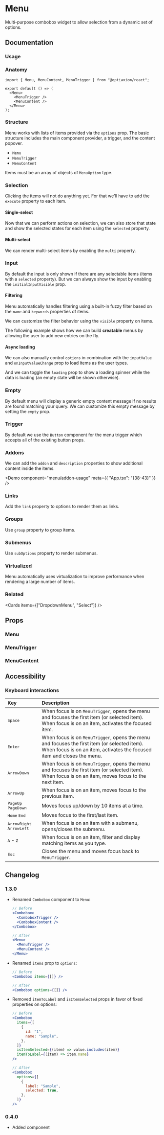 
# Menu

Multi-purpose combobox widget to allow selection from a dynamic set of options.

<Links component="menu" />

## Documentation

### Usage

<Demo component="menu/usage" />

### Anatomy

```tsx
import { Menu, MenuContent, MenuTrigger } from "@optiaxiom/react";

export default () => (
  <Menu>
    <MenuTrigger />
    <MenuContent />
  </Menu>
);
```

### Structure

Menu works with lists of items provided via the `options` prop. The basic structure includes the main component provider, a trigger, and the content popover.

- `Menu`
- `MenuTrigger`
- `MenuContent`

Items must be an array of objects of `MenuOption` type.

<Demo component="menu/basic-usage" />

### Selection

Clicking the items will not do anything yet. For that we'll have to add the `execute` property to each item.

<Demo component="menu/content-usage" meta="{23}" />

#### Single-select

Now that we can perform actions on selection, we can also store that state and show the selected states for each item using the `selected` property.

<Demo component="menu/content-radio-usage" meta="{23}" />

#### Multi-select

We can render multi-select items by enabling the `multi` property.

<Demo component="menu/content-checkbox-usage" meta="{28}" />

### Input

By default the input is only shown if there are any selectable items (items with a `selected` property). But we can always show the input by enabling the `initialInputVisible` prop.

<Demo component="menu/input-usage" meta="/initialInputVisible/" />

#### Filtering

Menu automatically handles filtering using a built-in fuzzy filter based on the `name` and `keywords` properties of items.

We can customize the filter behavior using the `visible` property on items.

The following example shows how we can build **creatable** menus by allowing the user to add new entries on the fly.

<Demo component="menu/creatable-usage" />

#### Async loading

We can also manually control `options` in combination with the `inputValue` and `onInputValueChange` prop to load items as the user types.

And we can toggle the `loading` prop to show a loading spinner while the data is loading (an empty state will be shown otherwise).

<Demo component="menu/input-controlled-usage" meta="{55,56}" />

### Empty

By default menu will display a generic empty content message if no results are found matching your query. We can customize this empty message by setting the `empty` prop.

<Demo component="menu/empty-usage" meta="{41-43}" />

### Trigger

By default we use the `Button` component for the menu trigger which accepts all of the existing button props.

### Addons

We can add the `addon` and `description` properties to show additional content inside the items.

<Demo component="menu/addon-usage" meta={{ "App.tsx": "{38-43}" }} />

### Links

Add the `link` property to options to render them as links.

<Demo component="menu/link-usage" meta="{14}" />

### Groups

Use `group` property to group items.

<Demo component="menu/group-usage" />

### Submenus

Use `subOptions` property to render submenus.

<Demo component="menu/nested-usage" meta="{21-30}" />

### Virtualized

Menu automatically uses virtualization to improve performance when rendering a large number of items.

<Demo component="menu/virtualized-usage" meta="{36-38}" />

### Related

<Cards items={["DropdownMenu", "Select"]} />

## Props

### Menu

<PropsTable component="Menu" />

### MenuTrigger

<PropsTable component="MenuTrigger" />

### MenuContent

<PropsTable component="MenuContent" />

## Accessibility

### Keyboard interactions

| Key                                                                                 | Description                                                                                                                                                             |
| :---------------------------------------------------------------------------------- | :---------------------------------------------------------------------------------------------------------------------------------------------------------------------- |
| <Kbd>Space</Kbd>                                                                    | When focus is on `MenuTrigger`, opens the menu and focuses the first item (or selected item). When focus is on an item, activates the focused item.                     |
| <Kbd>Enter</Kbd>                                                                    | When focus is on `MenuTrigger`, opens the menu and focuses the first item (or selected item). When focus is on an item, activates the focused item and closes the menu. |
| <Kbd>ArrowDown</Kbd>                                                                | When focus is on `MenuTrigger`, opens the menu and focuses the first item (or selected item). When focus is on an item, moves focus to the next item.                   |
| <Kbd>ArrowUp</Kbd>                                                                  | When focus is on an item, moves focus to the previous item.                                                                                                             |
| <Flex flexDirection="row" gap="8"><Kbd>PageUp</Kbd> <Kbd>PageDown</Kbd></Flex>      | Moves focus up/down by 10 items at a time.                                                                                                                              |
| <Flex flexDirection="row" gap="8"><Kbd>Home</Kbd> <Kbd>End</Kbd></Flex>             | Moves focus to the first/last item.                                                                                                                                     |
| <Flex flexDirection="row" gap="8"><Kbd>ArrowRight</Kbd> <Kbd>ArrowLeft</Kbd></Flex> | When focus is on an item with a submenu, opens/closes the submenu.                                                                                                      |
| <Flex flexDirection="row" gap="8"><Kbd>A</Kbd> - <Kbd>Z</Kbd></Flex>                | When focus is on an item, filter and display matching items as you type.                                                                                                |
| <Kbd>Esc</Kbd>                                                                      | Closes the menu and moves focus back to `MenuTrigger`.                                                                                                                  |

## Changelog

### 1.3.0

- Renamed `Combobox` component to `Menu`:

  ```jsx
  // Before
  <Combobox>
    <ComboboxTrigger />
    <ComboboxContent />
  </Combobox>

  // After
  <Menu>
    <MenuTrigger />
    <MenuContent />
  </Menu>
  ```

- Renamed `items` prop to `options`:

  ```jsx
  // Before
  <Combobox items={[]} />

  // After
  <Combobox options={[]} />
  ```

- Removed `itemToLabel` and `isItemSelected` props in favor of fixed properties on options:

  ```jsx
  // Before
  <Combobox
    items={[
      {
        id: "1",
        name: "Sample",
      },
    ]}
    isItemSelected={(item) => value.includes(item)}
    itemToLabel={(item) => item.name}
  />

  // After
  <Combobox
    options={[
      {
        label: "Sample",
        selected: true,
      },
    ]}
  />
  ```

### 0.4.0

- Added component
